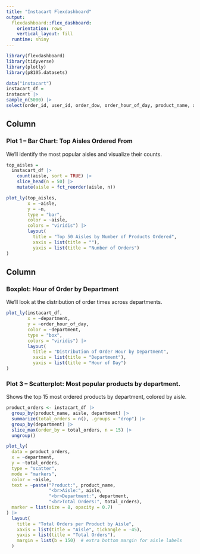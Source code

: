 ```yaml
---
title: "Instacart Flexdashboard"
output: 
  flexdashboard::flex_dashboard:
    orientation: rows
    vertical_layout: fill
  runtime: shiny
---
```


```r
library(flexdashboard)
library(tidyverse)
library(plotly)
library(p8105.datasets)
```

```r
data("instacart")
instacart_df =
instacart |>
sample_n(5000) |>
select(order_id, user_id, order_dow, order_hour_of_day, product_name, aisle, department, reordered)
```

Column {data-width=650}
-----------------------------------------------------------------------

### Plot 1 – Bar Chart: Top Aisles Ordered From

We’ll identify the most popular aisles and visualize their counts.

```r
top_aisles =
  instacart_df |>
    count(aisle, sort = TRUE) |>
    slice_head(n = 50) |>
    mutate(aisle = fct_reorder(aisle, n))

plot_ly(top_aisles,
        x = ~aisle,
        y = ~n,
        type = "bar",
        color = ~aisle,
        colors = "viridis") |>
        layout(
          title = "Top 50 Aisles by Number of Products Ordered",
          xaxis = list(title = ""),
          yaxis = list(title = "Number of Orders")
)
```

Column {data-width=350}
-----------------------------------------------------------------------

### Boxplot: Hour of Order by Department

We’ll look at the distribution of order times across departments.

```r

plot_ly(instacart_df,
        x = ~department,
        y = ~order_hour_of_day,
        color = ~department,
        type = "box",
        colors = "viridis") |>
        layout(
          title = "Distribution of Order Hour by Department",
          xaxis = list(title = "Department"),
          yaxis = list(title = "Hour of Day")
)

```

### Plot 3 – Scatterplot: Most popular products by department.

Shows the top 15 most ordered products by department, colored by aisle. 

```r

product_orders <- instacart_df |>
  group_by(product_name, aisle, department) |>
  summarize(total_orders = n(), .groups = "drop") |>
  group_by(department) |>
  slice_max(order_by = total_orders, n = 15) |>
  ungroup()

plot_ly(
  data = product_orders,
  x = ~department,
  y = ~total_orders,
  type = "scatter",
  mode = "markers",
  color = ~aisle,
  text = ~paste("Product:", product_name,
                "<br>Aisle:", aisle,
                "<br>Department:", department,
                "<br>Total Orders:", total_orders),
  marker = list(size = 8, opacity = 0.7)
) |>
  layout(
    title = "Total Orders per Product by Aisle",
    xaxis = list(title = "Aisle", tickangle = -45),
    yaxis = list(title = "Total Orders"),
    margin = list(b = 150)  # extra bottom margin for aisle labels
  )

```

